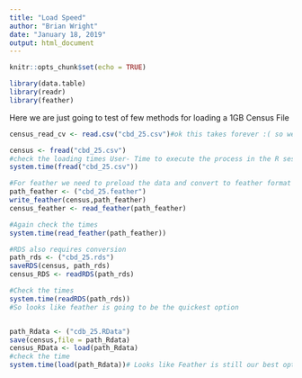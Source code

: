 ---
title: "Load Speed"
author: "Brian Wright"
date: "January 18, 2019"
output: html_document
---

```{r setup, include=FALSE}
knitr::opts_chunk$set(echo = TRUE)
```

```{r}

library(data.table)
library(readr)
library(feather)
```

Here we are just going to test of few methods for loading a 1GB Census File 
```{r}

census_read_cv <- read.csv("cbd_25.csv")#ok this takes forever :( so we can try some other  options including data conversions and then load the new data objects back into our environment

census <- fread("cbd_25.csv")
#check the loading times User- Time to execute the process in the R session, System is the CPU used by the operating system, and elapsed is actual time for the process, which is what we will care about the most.  
system.time(fread("cbd_25.csv"))

#For feather we need to preload the data and convert to feather format 
path_feather <- ("cbd_25.feather")
write_feather(census,path_feather)
census_feather <- read_feather(path_feather)

#Again check the times
system.time(read_feather(path_feather))

#RDS also requires conversion 
path_rds <- ("cbd_25.rds")
saveRDS(census, path_rds)
census_RDS <- readRDS(path_rds)

#Check the times
system.time(readRDS(path_rds))
#So looks like feather is going to be the quickest option


path_Rdata <- ("cdb_25.RData")
save(census,file = path_Rdata)
census_RData <- load(path_Rdata)
#check the time
system.time(load(path_Rdata))# Looks like Feather is still our best option. 

```

